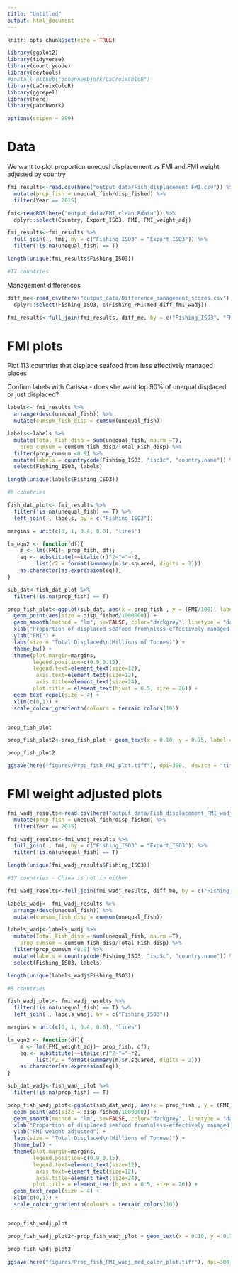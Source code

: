 ```yaml
---
title: "Untitled"
output: html_document
---
```


```r
knitr::opts_chunk$set(echo = TRUE)
```

```r
library(ggplot2)
library(tidyverse)
library(countrycode)
library(devtools)
#install_github("johannesbjork/LaCroixColoR")
library(LaCroixColoR)
library(ggrepel)
library(here)
library(patchwork)

options(scipen = 999)
```

# Data

We want to plot proportion unequal displacement vs FMI and FMI weight adjusted by country
```r
fmi_results<-read.csv(here("output_data/Fish_displacement_FMI.csv")) %>% 
  mutate(prop_fish = unequal_fish/disp_fished) %>% 
  filter(Year == 2015)

fmi<-readRDS(here("output_data/FMI_clean.Rdata")) %>% 
  dplyr::select(Country, Export_ISO3, FMI, FMI_weight_adj)

fmi_results<-fmi_results %>% 
  full_join(., fmi, by = c("Fishing_ISO3" = "Export_ISO3")) %>% 
  filter(!is.na(unequal_fish) == T)

length(unique(fmi_results$Fishing_ISO3))

#17 countries
```
Management differences
```r
diff_me<-read_csv(here("output_data/Difference_management_scores.csv")) %>% 
  dplyr::select(Fishing_ISO3, c(Fishing_FMI:med_diff_fmi_wadj))
```

```r
fmi_results<-full_join(fmi_results, diff_me, by = c("Fishing_ISO3", "FMI" = "Fishing_FMI"))
```

# FMI plots 

Plot 113 countries that displace seafood from less effectively managed places

Confirm labels with Carissa - does she want top 90% of unequal displaced or just displaced?

```r
labels<- fmi_results %>% 
  arrange(desc(unequal_fish)) %>% 
  mutate(cumsum_fish_disp = cumsum(unequal_fish))

labels<-labels %>% 
  mutate(Total_Fish_disp = sum(unequal_fish, na.rm =T),
    prop_cumsum = cumsum_fish_disp/Total_Fish_disp) %>% 
  filter(prop_cumsum <0.9) %>% 
  mutate(labels = countrycode(Fishing_ISO3, "iso3c", "country.name")) %>%
  select(Fishing_ISO3, labels)

length(unique(labels$Fishing_ISO3))

#8 countries

fish_dat_plot<- fmi_results %>% 
  filter(!is.na(unequal_fish) == T) %>% 
  left_join(., labels, by = c("Fishing_ISO3"))

margins = unit(c(0, 1, 0.4, 0.8), 'lines')

lm_eqn2 <- function(df){
    m <- lm((FMI)~ prop_fish, df);
    eq <- substitute(~~italic(r)^2~"="~r2, 
         list(r2 = format(summary(m)$r.squared, digits = 2)))
    as.character(as.expression(eq));
}

sub_dat<-fish_dat_plot %>% 
  filter(!is.na(prop_fish) == T)
```

```r

prop_fish_plot<-ggplot(sub_dat, aes(x = prop_fish , y = (FMI/100), label = labels, col = med_diff_fmi)) +
  geom_point(aes(size = disp_fished/1000000)) +
  geom_smooth(method = "lm", se=FALSE, color="darkgrey", linetype = "dashed", formula = y~x) +
  xlab("Proportion of displaced seafood from\nless-effectively managed places") +
  ylab("FMI") +
  labs(size = "Total Displaced\n(Millions of Tonnes)") +
  theme_bw() +
  theme(plot.margin=margins,
        legend.position=c(0.9,0.15),
        legend.text=element_text(size=12),
         axis.text=element_text(size=12),
         axis.title=element_text(size=24),
        plot.title = element_text(hjust = 0.5, size = 26)) +
  geom_text_repel(size = 4) +
  xlim(c(0,1)) +
  scale_colour_gradientn(colours = terrain.colors(10))


prop_fish_plot


```

```r
prop_fish_plot2<-prop_fish_plot + geom_text(x = 0.10, y = 0.75, label = lm_eqn2(fish_dat_plot), parse = TRUE, size = 8.5) 

prop_fish_plot2
```

```r
ggsave(here("figures/Prop_fish_FMI_plot.tiff"), dpi=300,  device = "tiff", width = 18, height=18, units = "cm")
```

# FMI weight adjusted plots 

```r
fmi_wadj_results<-read.csv(here("output_data/Fish_displacement_FMI_wadj.csv")) %>% 
  mutate(prop_fish = unequal_fish/disp_fished) %>% 
  filter(Year == 2015)

fmi_wadj_results<-fmi_wadj_results %>% 
  full_join(., fmi, by = c("Fishing_ISO3" = "Export_ISO3")) %>% 
  filter(!is.na(unequal_fish) == T)

length(unique(fmi_wadj_results$Fishing_ISO3))

#17 countries - China is not in either
```

```r
fmi_wadj_results<-full_join(fmi_wadj_results, diff_me, by = c("Fishing_ISO3", "FMI_weight_adj" = "Fishing_FMI_wadj"))
```


```r
labels_wadj<- fmi_wadj_results %>% 
  arrange(desc(unequal_fish)) %>% 
  mutate(cumsum_fish_disp = cumsum(unequal_fish))

labels_wadj<-labels_wadj %>% 
  mutate(Total_Fish_disp = sum(unequal_fish, na.rm =T),
    prop_cumsum = cumsum_fish_disp/Total_Fish_disp) %>% 
  filter(prop_cumsum <0.9) %>% 
  mutate(labels = countrycode(Fishing_ISO3, "iso3c", "country.name")) %>%
  select(Fishing_ISO3, labels)

length(unique(labels_wadj$Fishing_ISO3))

#8 countries

fish_wadj_plot<- fmi_wadj_results %>% 
  filter(!is.na(unequal_fish) == T) %>% 
  left_join(., labels_wadj, by = c("Fishing_ISO3"))

margins = unit(c(0, 1, 0.4, 0.8), 'lines')

lm_eqn2 <- function(df){
    m <- lm((FMI_weight_adj)~ prop_fish, df);
    eq <- substitute(~~italic(r)^2~"="~r2, 
         list(r2 = format(summary(m)$r.squared, digits = 2)))
    as.character(as.expression(eq));
}

sub_dat_wadj<-fish_wadj_plot %>% 
  filter(!is.na(prop_fish) == T)

```

```r
prop_fish_wadj_plot<-ggplot(sub_dat_wadj, aes(x = prop_fish , y = (FMI_weight_adj/100), label = labels,col = med_diff_fmi_wadj)) +
  geom_point(aes(size = disp_fished/1000000)) +
  geom_smooth(method = "lm", se=FALSE, color="darkgrey", linetype = "dashed", formula = y~x) +
  xlab("Proportion of displaced seafood from\nless-effectively managed places") +
  ylab("FMI weight adjusted") +
  labs(size = "Total Displaced\n(Millions of Tonnes)") +
  theme_bw() +
  theme(plot.margin=margins,
        legend.position=c(0.9,0.15),
        legend.text=element_text(size=12),
         axis.text=element_text(size=12),
         axis.title=element_text(size=24),
        plot.title = element_text(hjust = 0.5, size = 26)) +
  geom_text_repel(size = 4) +
  xlim(c(0,1)) +
  scale_colour_gradientn(colours = terrain.colors(10))


prop_fish_wadj_plot

```


```r
prop_fish_wadj_plot2<-prop_fish_wadj_plot + geom_text(x = 0.10, y = 0.75, label = lm_eqn2(fish_wadj_plot), parse = TRUE, size = 8.5) 

prop_fish_wadj_plot2
```

```r
ggsave(here("figures/Prop_fish_FMI_wadj_med_color_plot.tiff"), dpi=300,  device = "tiff", width = 18, height=18, units = "cm")
```
